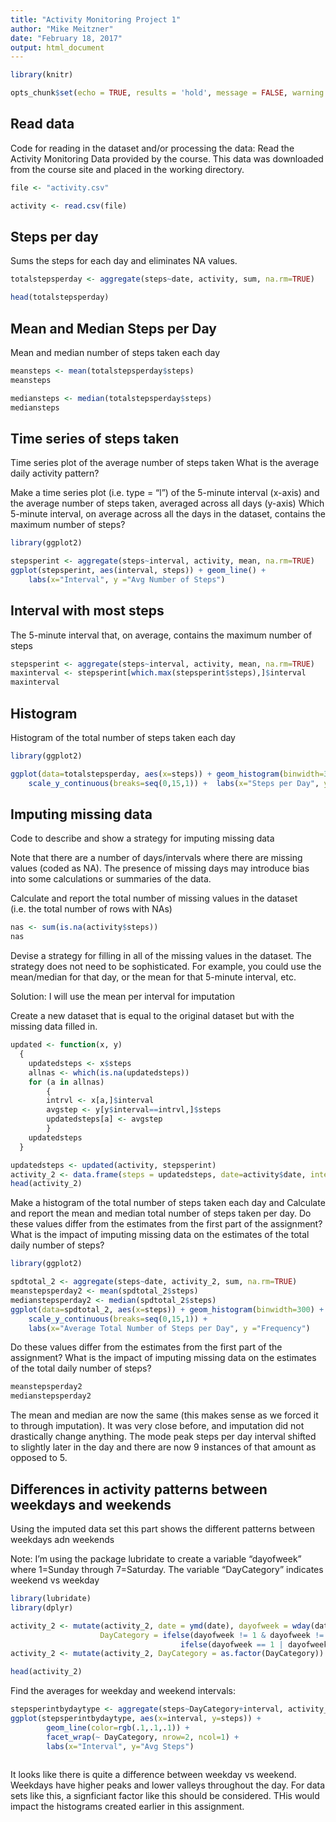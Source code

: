 ---
title: "Activity Monitoring Project 1"
author: "Mike Meitzner"
date: "February 18, 2017"
output: html_document
---

```{r}
library(knitr)

opts_chunk$set(echo = TRUE, results = 'hold', message = FALSE, warning = FALSE)

```


## Read data

Code for reading in the dataset and/or processing the data:
Read the Activity Monitoring Data provided by the course.  This data was downloaded from the course site and placed in the working directory.

```{r}
file <- "activity.csv"

activity <- read.csv(file)
```
## Steps per day
Sums the steps for each day and eliminates NA values.
```{r}
totalstepsperday <- aggregate(steps~date, activity, sum, na.rm=TRUE)

head(totalstepsperday)
```
## Mean and Median Steps per Day
Mean and median number of steps taken each day
```{r}
meansteps <- mean(totalstepsperday$steps)
meansteps

mediansteps <- median(totalstepsperday$steps)
mediansteps
```
## Time series of steps taken

Time series plot of the average number of steps taken
What is the average daily activity pattern?

Make a time series plot (i.e. type = "l") of the 5-minute interval (x-axis) and the average number of steps taken, averaged across all days (y-axis)
Which 5-minute interval, on average across all the days in the dataset, contains the maximum number of steps?

```{r}

library(ggplot2)

stepsperint <- aggregate(steps~interval, activity, mean, na.rm=TRUE)
ggplot(stepsperint, aes(interval, steps)) + geom_line() + 
    labs(x="Interval", y ="Avg Number of Steps") 

```

## Interval with most steps 
The 5-minute interval that, on average, contains the maximum number of steps 

```{r}

stepsperint <- aggregate(steps~interval, activity, mean, na.rm=TRUE)
maxinterval <- stepsperint[which.max(stepsperint$steps),]$interval
maxinterval

```
## Histogram

Histogram of the total number of steps taken each day

```{r}

library(ggplot2)

ggplot(data=totalstepsperday, aes(x=steps)) + geom_histogram(binwidth=300) +
    scale_y_continuous(breaks=seq(0,15,1)) +  labs(x="Steps per Day", y ="Number of Days")
```

## Imputing missing data
Code to describe and show a strategy for imputing missing data

Note that there are a number of days/intervals where there are missing values (coded as NA). The presence of missing days may introduce bias into some calculations or summaries of the data.

Calculate and report the total number of missing values in the dataset (i.e. the total number of rows with NAs)

```{r}

nas <- sum(is.na(activity$steps))
nas

```

Devise a strategy for filling in all of the missing values in the dataset. The strategy does not need to be sophisticated. For example, you could use the mean/median for that day, or the mean for that 5-minute interval, etc.

Solution: I will use the mean per interval for imputation

Create a new dataset that is equal to the original dataset but with the missing data filled in.

```{r}

updated <- function(x, y)
  {
    updatedsteps <- x$steps
    allnas <- which(is.na(updatedsteps))
    for (a in allnas)
        {
        intrvl <- x[a,]$interval
        avgstep <- y[y$interval==intrvl,]$steps  
        updatedsteps[a] <- avgstep
        }
    updatedsteps
  }

updatedsteps <- updated(activity, stepsperint)
activity_2 <- data.frame(steps = updatedsteps, date=activity$date, interval=activity$interval)
head(activity_2)

```

Make a histogram of the total number of steps taken each day and Calculate and report the mean and median total number of steps taken per day. Do these values differ from the estimates from the first part of the assignment? What is the impact of imputing missing data on the estimates of the total daily number of steps?

```{r}

library(ggplot2)

spdtotal_2 <- aggregate(steps~date, activity_2, sum, na.rm=TRUE)
meanstepsperday2 <- mean(spdtotal_2$steps)
medianstepsperday2 <- median(spdtotal_2$steps)
ggplot(data=spdtotal_2, aes(x=steps)) + geom_histogram(binwidth=300) + 
    scale_y_continuous(breaks=seq(0,15,1)) +
    labs(x="Average Total Number of Steps per Day", y ="Frequency")


```

Do these values differ from the estimates from the first part of the assignment? What is the impact of imputing missing data on the estimates of the total daily number of steps?   

```{r}

meanstepsperday2
medianstepsperday2

```
The mean and median are now the same (this makes sense as we forced it to through imputation).  It was very close before, and imputation did not drastically change anything.  The  mode peak steps per day interval shifted to slightly later in the day and there are now 9 instances of that amount as opposed to 5.

## Differences in activity patterns between weekdays and weekends
Using the imputed data set this part shows the different patterns between weekdays adn weekends

Note: I'm using the package lubridate to create a variable "dayofweek" where 1=Sunday through 7=Saturday. The
variable "DayCategory" indicates weekend vs weekday

```{r}

library(lubridate)
library(dplyr)

activity_2 <- mutate(activity_2, date = ymd(date), dayofweek = wday(date), 
                    DayCategory = ifelse(dayofweek != 1 & dayofweek != 7,"Weekday", 
                                      ifelse(dayofweek == 1 | dayofweek == 7, "Weekend", NA)))
activity_2 <- mutate(activity_2, DayCategory = as.factor(DayCategory))

head(activity_2)

```


Find the averages for weekday and weekend intervals:

```{r}

stepsperintbydaytype <- aggregate(steps~DayCategory+interval, activity_2, mean, na.rm=TRUE)
ggplot(stepsperintbydaytype, aes(x=interval, y=steps)) + 
        geom_line(color=rgb(.1,.1,.1)) + 
        facet_wrap(~ DayCategory, nrow=2, ncol=1) +
        labs(x="Interval", y="Avg Steps") 
       
```


It looks like there is quite a difference between weekday vs weekend.  Weekdays have higher peaks and lower valleys throughout the day.  For data sets like this, a signficiant factor like this should be considered.  THis would impact the histograms created earlier in this assignment.



